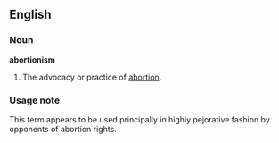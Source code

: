 ==English==

===Noun===
'''abortionism'''

# {{rare}} The advocacy or practice of [[abortion]].

===Usage note===
This term appears to be used principally in highly pejorative fashion by opponents of abortion rights.